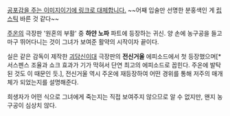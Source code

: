 [http://imgmovie.naver.com/mdi/mi/0531/53159_S18_120415.jpg 공포감을 주는 이미지이기에 링크로 대체합니다.] ~~어째 입술만 선명한 분홍색인 게 [[립스틱]] 바른 것 같다~~

[[주온]]의 극장판 '원혼의 부활' 중 '''하얀 노파''' 파트에 등장하는 귀신.
양 손에 농구공을 들고 마구 뛰어다니는 것이 그녀가 보여준 활약의 시작이자 끝이다.

실은 같은 감독이 제작한 [[괴담신이대]] 극장판의 '''전신거울''' 에피소드에서 첫 등장했으며[* 서스펜스 조율과 쇼크 효과가 기가 막혀서 단연 최고의 에피소드로 꼽힌다. 주온에 발탁된 것도 이 때문인 듯.], 전신거울 역시 주온에 재등장하여 어떤 경위를 통해 저주의 매개체가 되었는지를 설명해준다.

희생자가 어떤 식으로 그녀에게 죽는지는 직접 보여주지 않으므로 알 수 없지만, 왠지 농구공이 심상치 않다.
